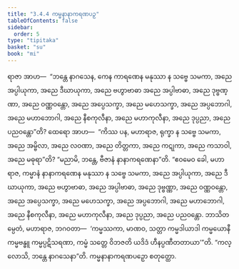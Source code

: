 ```yaml
---
title: "3.4.4 ကမ္မနာနာကရဏပဉှ"
tableOfContents: false
sidebar:
  order: 5
type: "tipitaka"
basket: "su"
book: "mi"
---
```



<DynamicBreadcrumb />

<Division number="66" book="mi">

<Paragraph number="327" book="mi">
ရာဇာ အာဟ—  “ဘန္တေ နာဂသေန, ကေန ကာရဏေန မနုဿာ န သဗ္ဗေ သမကာ, အညေ အပ္ပါယုကာ, အညေ ဒီဃာယုကာ, အညေ ဗဟွာဗာဓာ အညေ အပ္ပါဗာဓာ, အညေ ဒုဗ္ဗဏ္ဏာ, အညေ ဝဏ္ဏဝန္တော, အညေ အပ္ပေသက္ခာ, အညေ မဟေသက္ခာ, အညေ အပ္ပဘောဂါ, အညေ မဟာဘောဂါ, အညေ နီစကုလီနာ, အညေ မဟာကုလီနာ, အညေ ဒုပ္ပညာ, အညေ ပညဝန္တော”တိ?
</Paragraph>

<Paragraph number="328" book="mi">
ထေရော အာဟ—  “ကိဿ ပန, မဟာရာဇ, ရုက္ခာ န သဗ္ဗေ သမကာ, အညေ အမ္ဗိလာ, အညေ လဝဏာ, အညေ တိတ္တကာ, အညေ ကဋုကာ, အညေ ကသာဝါ, အညေ မဓုရာ”တိ? “မညာမိ, ဘန္တေ, ဗီဇာနံ နာနာကရဏေနာ”တိ. “ဧဝမေဝ ခေါ, မဟာရာဇ, ကမ္မာနံ နာနာကရဏေန မနုဿာ န သဗ္ဗေ သမကာ, အညေ အပ္ပါယုကာ, အညေ ဒီဃာယုကာ, အညေ ဗဟွာဗာဓာ, အညေ အပ္ပါဗာဓာ, အညေ ဒုဗ္ဗဏ္ဏာ, အညေ ဝဏ္ဏဝန္တော, အညေ အပ္ပေသက္ခာ, အညေ မဟေသက္ခာ, အညေ အပ္ပဘောဂါ, အညေ မဟာဘောဂါ, အညေ နီစကုလီနာ, အညေ မဟာကုလီနာ, အညေ ဒုပ္ပညာ, အညေ ပညဝန္တော. ဘာသိတမ္ပေတံ, မဟာရာဇ, ဘဂဝတာ—  ‘ကမ္မဿကာ, မာဏဝ, သတ္တာ ကမ္မဒါယာဒါ ကမ္မယောနီ ကမ္မဗန္ဓူ ကမ္မပ္ပဋိသရဏာ, ကမ္မံ သတ္တေ ဝိဘဇတိ ယဒိဒံ ဟီနပ္ပဏီတတာယာ’”တိ.
</Paragraph>

<Paragraph number="329" book="mi">
“ကလ္လောသိ, ဘန္တေ နာဂသေနာ”တိ.

</Paragraph>
</Division>

<Paragraph number="330" type="center" book="mi">
ကမ္မနာနာကရဏပဉှော စတုတ္ထော.
</Paragraph>